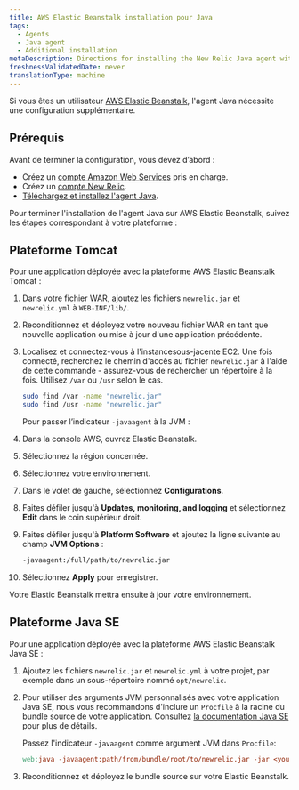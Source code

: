 ```yaml
---
title: AWS Elastic Beanstalk installation pour Java
tags:
  - Agents
  - Java agent
  - Additional installation
metaDescription: Directions for installing the New Relic Java agent with Elastic Beanstalk.
freshnessValidatedDate: never
translationType: machine
---
```


Si vous êtes un utilisateur [<DNT>AWS Elastic Beanstalk</DNT>](http://docs.amazonwebservices.com/elasticbeanstalk/latest/gsg/), l&apos;agent Java nécessite une configuration supplémentaire.

## Prérequis

Avant de terminer la configuration, vous devez d’abord :

* Créez un [compte Amazon Web Services](http://aws.amazon.com/elasticbeanstalk/) pris en charge.
* Créez un [compte New Relic](http://newrelic.com/signup).
* [Téléchargez et installez l&apos;agent Java](/docs/agents/java-agent/installation/java-agent-manual-installation).

Pour terminer l&apos;installation de l&apos;agent Java sur <DNT>AWS Elastic Beanstalk</DNT>, suivez les étapes correspondant à votre plateforme :

## Plateforme Tomcat

Pour une application déployée avec la plateforme <DNT>AWS Elastic Beanstalk Tomcat</DNT> :

1. Dans votre fichier WAR, ajoutez les fichiers `newrelic.jar` et `newrelic.yml` à `WEB-INF/lib/`.

2. Reconditionnez et déployez votre nouveau fichier WAR en tant que nouvelle application ou mise à jour d&apos;une application précédente.

3. Localisez et connectez-vous à l&apos;instancesous-jacente EC2. Une fois connecté, recherchez le chemin d&apos;accès au fichier `newrelic.jar` à l&apos;aide de cette commande - assurez-vous de rechercher un répertoire à la fois. Utilisez `/var` ou `/usr` selon le cas.

   ```sh
   sudo find /var -name "newrelic.jar"
   sudo find /usr -name "newrelic.jar"
   ```

   Pour passer l’indicateur `-javaagent` à la JVM :

4. Dans la console AWS, ouvrez Elastic Beanstalk.

5. Sélectionnez la région concernée.

6. Sélectionnez votre environnement.

7. Dans le volet de gauche, sélectionnez <DNT>**Configurations**</DNT>.

8. Faites défiler jusqu&apos;à <DNT>**Updates, monitoring, and logging**</DNT> et sélectionnez <DNT>**Edit**</DNT> dans le coin supérieur droit.

9. Faites défiler jusqu&apos;à <DNT>**Platform Software**</DNT> et ajoutez la ligne suivante au champ <DNT>**JVM Options**</DNT> :

   ```sh
   -javaagent:/full/path/to/newrelic.jar
   ```

10. Sélectionnez <DNT>**Apply**</DNT> pour enregistrer.

Votre <DNT>Elastic Beanstalk</DNT> mettra ensuite à jour votre environnement.

## Plateforme Java SE

Pour une application déployée avec la plateforme <DNT>AWS Elastic Beanstalk Java SE</DNT> :

1. Ajoutez les fichiers `newrelic.jar` et `newrelic.yml` à votre projet, par exemple dans un sous-répertoire nommé `opt/newrelic`.

2. Pour utiliser des arguments JVM personnalisés avec votre application Java SE, nous vous recommandons d&apos;inclure un `Procfile` à la racine du bundle source de votre application. Consultez [la documentation Java SE](https://docs.aws.amazon.com/elasticbeanstalk/latest/dg/java-se-platform.html) pour plus de détails.

   Passez l&apos;indicateur `-javaagent` comme argument JVM dans `Procfile`:

   ```makefile
   web:java -javaagent:path/from/bundle/root/to/newrelic.jar -jar <your-application>.jar
   ```

3. Reconditionnez et déployez le bundle source sur votre Elastic Beanstalk.